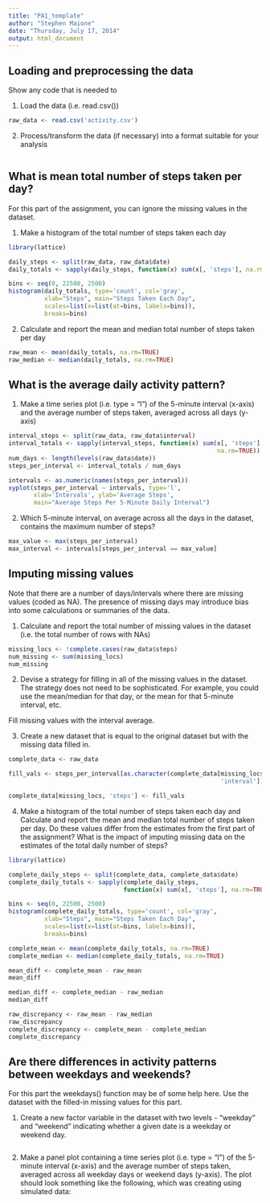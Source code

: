 ```yaml
---
title: "PA1_template"
author: "Stephen Maione"
date: "Thursday, July 17, 2014"
output: html_document
---
```



## Loading and preprocessing the data

Show any code that is needed to

1. Load the data (i.e. read.csv())
```r
raw_data <- read.csv('activity.csv')
```

2. Process/transform the data (if necessary) into a format suitable for your analysis
```r
```


## What is mean total number of steps taken per day?

For this part of the assignment, you can ignore the missing values in the dataset.

1. Make a histogram of the total number of steps taken each day
```r
library(lattice)

daily_steps <- split(raw_data, raw_data$date)
daily_totals <- sapply(daily_steps, function(x) sum(x[, 'steps'], na.rm=TRUE))

bins <- seq(0, 22500, 2500)
histogram(daily_totals, type='count', col='gray',
          xlab="Steps", main="Steps Taken Each Day",
          scales=list(x=list(at=bins, labels=bins)),
          breaks=bins)
```

2. Calculate and report the mean and median total number of steps taken per day
```r
raw_mean <- mean(daily_totals, na.rm=TRUE)
raw_median <- median(daily_totals, na.rm=TRUE)
```


## What is the average daily activity pattern?

1. Make a time series plot (i.e. type = "l") of the 5-minute interval (x-axis) and the average number of steps taken, averaged across all days (y-axis)
```r
interval_steps <- split(raw_data, raw_data$interval)
interval_totals <- sapply(interval_steps, function(x) sum(x[, 'steps'],
                                                          na.rm=TRUE))
num_days <- length(levels(raw_data$date))
steps_per_interval <- interval_totals / num_days

intervals <- as.numeric(names(steps_per_interval))
xyplot(steps_per_interval ~ intervals, type='l',
       xlab='Intervals', ylab='Average Steps',
       main="Average Steps Per 5-Minute Daily Interval")
```

2. Which 5-minute interval, on average across all the days in the dataset, contains the maximum number of steps?
```r
max_value <- max(steps_per_interval)
max_interval <- intervals[steps_per_interval == max_value]
```


## Imputing missing values

Note that there are a number of days/intervals where there are missing values (coded as NA). The presence of missing days may introduce bias into some calculations or summaries of the data.

1. Calculate and report the total number of missing values in the dataset (i.e. the total number of rows with NAs)
```r
missing_locs <- !complete.cases(raw_data$steps)
num_missing <- sum(missing_locs)
num_missing
```

2. Devise a strategy for filling in all of the missing values in the dataset. The strategy does not need to be sophisticated. For example, you could use the mean/median for that day, or the mean for that 5-minute interval, etc.

Fill missing values with the interval average.

3. Create a new dataset that is equal to the original dataset but with the missing data filled in.
```r
complete_data <- raw_data

fill_vals <- steps_per_interval[as.character(complete_data[missing_locs,
                                                           'interval'])]

complete_data[missing_locs, 'steps'] <- fill_vals
```

4. Make a histogram of the total number of steps taken each day and Calculate and report the mean and median total number of steps taken per day. Do these values differ from the estimates from the first part of the assignment? What is the impact of imputing missing data on the estimates of the total daily number of steps?
```r
library(lattice)

complete_daily_steps <- split(complete_data, complete_data$date)
complete_daily_totals <- sapply(complete_daily_steps,
                                function(x) sum(x[, 'steps'], na.rm=TRUE))

bins <- seq(0, 22500, 2500)
histogram(complete_daily_totals, type='count', col='gray',
          xlab="Steps", main="Steps Taken Each Day",
          scales=list(x=list(at=bins, labels=bins)),
          breaks=bins)

complete_mean <- mean(complete_daily_totals, na.rm=TRUE)
complete_median <- median(complete_daily_totals, na.rm=TRUE)

mean_diff <- complete_mean - raw_mean
mean_diff

median_diff <- complete_median - raw_median
median_diff

raw_discrepancy <- raw_mean - raw_median
raw_discrepancy
complete_discrepancy <- complete_mean - complete_median
complete_discrepancy
```


## Are there differences in activity patterns between weekdays and weekends?

For this part the weekdays() function may be of some help here. Use the dataset with the filled-in missing values for this part.

1. Create a new factor variable in the dataset with two levels - "weekday" and "weekend" indicating whether a given date is a weekday or weekend day.
```r
```

2. Make a panel plot containing a time series plot (i.e. type = "l") of the 5-minute interval (x-axis) and the average number of steps taken, averaged across all weekday days or weekend days (y-axis). The plot should look something like the following, which was creating using simulated data:
```r
```

